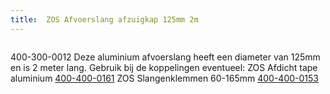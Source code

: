 ```yaml
---
title:  ZOS Afvoerslang afzuigkap 125mm 2m
---
```




<Image src={imageProduct} width={imageProduct.width} alt="" />


400-300-0012
Deze aluminium afvoerslang heeft een diameter van 125mm en is 2 meter lang.
Gebruik bij de koppelingen eventueel:
ZOS Afdicht tape aluminium   [400-400-0161](zos-afdicht-tape-aluminium-10m)
ZOS Slangenklemmen 60-165mm  [400-400-0153](zos-slangklem-60-165mm-rvs-2stuks)
